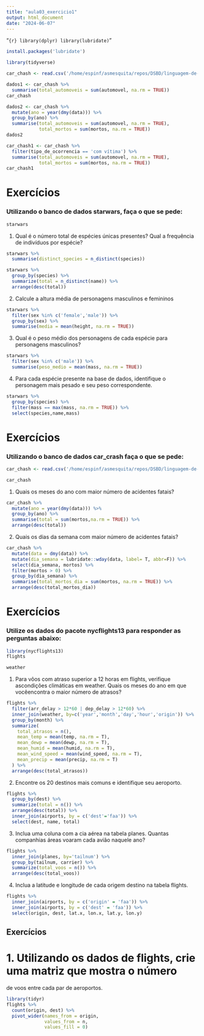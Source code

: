 ```yaml
---
title: "aula03_exercicio1"
output: html_document
date: "2024-06-07"
---
```


"```{r}
library(dplyr)
library(lubridate)
```"

```r
install.packages('lubridate')
```

```r
library(tidyverse)

```

```r
car_chash <- read.csv('/home/espinf/asmesquita/repos/DSBD/linguagem-de-programacao/Brazil Total highway crashes 2010 - 2023.csv')

dados1 <- car_chash %>%
  summarise(total_automoveis = sum(automovel, na.rm = TRUE))
car_chash
```

```r
dados2 <- car_chash %>%
  mutate(ano = year(dmy(data))) %>%
  group_by(ano) %>%
  summarise(total_automoveis = sum(automovel, na.rm = TRUE),
            total_mortos = sum(mortos, na.rm = TRUE))
dados2
```

```r
car_chash1 <- car_chash %>%
  filter(tipo_de_ocorrencia == 'com vítima') %>%
  summarise(total_automoveis = sum(automovel, na.rm = TRUE),
            total_mortos = sum(mortos, na.rm = TRUE))
car_chash1
```

# Exercícios

### Utilizando o banco de dados starwars, faça o que se pede:

```r
starwars
```

1)  Qual é o número total de espécies únicas presentes? Qual a frequência de indivíduos por espécie?

```r
starwars %>%
  summarise(distinct_species = n_distinct(species))
```

```r
starwars %>%
  group_by(species) %>%
  summarize(total = n_distinct(name)) %>%
  arrange(desc(total))
```

2)  Calcule a altura média de personagens masculinos e femininos

```r
starwars %>%
  filter(sex %in% c('female','male')) %>% 
  group_by(sex) %>%
  summarise(media = mean(height, na.rm = TRUE))
```

3)  Qual é o peso médio dos personagens de cada espécie para personagens masculinos?

```r
starwars %>%
  filter(sex %in% c('male')) %>%
  summarise(peso_medio = mean(mass, na.rm = TRUE))
```

4)  Para cada espécie presente na base de dados, identifique o personagem mais pesado e seu peso correspondente.

```r
starwars %>%
  group_by(species) %>%
  filter(mass == max(mass, na.rm = TRUE)) %>%
  select(species,name,mass)
```

# Exercícios

### Utilizando o banco de dados car_crash faça o que se pede:

```r
car_chash <- read.csv('/home/espinf/asmesquita/repos/DSBD/linguagem-de-programacao/Brazil Total highway crashes 2010 - 2023.csv')

car_chash
```

1)  Quais os meses do ano com maior número de acidentes fatais?

```r
car_chash %>%
  mutate(ano = year(dmy(data))) %>%
  group_by(ano) %>%
  summarise(total = sum(mortos,na.rm = TRUE)) %>%
  arrange(desc(total))
```

2)  Quais os dias da semana com maior número de acidentes fatais?

```r
car_chash %>%
  mutate(data = dmy(data)) %>%
  mutate(dia_semana = lubridate::wday(data, label= T, abbr=F)) %>%
  select(dia_semana, mortos) %>%
  filter(mortos > 0) %>%
  group_by(dia_semana) %>%
  summarise(total_mortos_dia = sum(mortos, na.rm = TRUE)) %>%
  arrange(desc(total_mortos_dia))
```

# Exercícios

### Utilize os dados do pacote nycflights13 para responder as perguntas abaixo:

```r
library(nycflights13)
flights
```

```r
weather
```

1.  Para vôos com atraso superior a 12 horas em flights, verifique ascondições climáticas em weather. Quais os meses do ano em que vocêencontra o maior número de atrasos?

```r
flights %>% 
  filter(arr_delay > 12*60 | dep_delay > 12*60) %>% 
  inner_join(weather, by=c('year','month','day','hour','origin')) %>% 
  group_by(month) %>% 
  summarize(
    total_atrasos = n(),
    mean_temp = mean(temp, na.rm = T),
    mean_dewp = mean(dewp, na.rm = T),
    mean_humid = mean(humid, na.rm = T),
    mean_wind_speed = mean(wind_speed, na.rm = T),
    mean_precip = mean(precip, na.rm = T)
  ) %>% 
  arrange(desc(total_atrasos))
```

2.  Encontre os 20 destinos mais comuns e identifique seu aeroporto.

```r
flights %>% 
  group_by(dest) %>% 
  summarize(total = n()) %>% 
  arrange(desc(total)) %>% 
  inner_join(airports, by = c('dest'='faa')) %>% 
  select(dest, name, total)
```

3.  Inclua uma coluna com a cia aérea na tabela planes. Quantas companhias áreas voaram cada avião naquele ano?

```r
flights %>% 
  inner_join(planes, by='tailnum') %>% 
  group_by(tailnum, carrier) %>% 
  summarize(total_voos = n()) %>% 
  arrange(desc(total_voos))
```

4.  Inclua a latitude e longitude de cada origem destino na tabela flights.

```r
flights %>% 
  inner_join(airports, by = c('origin' = 'faa')) %>% 
  inner_join(airports, by = c('dest' = 'faa')) %>% 
  select(origin, dest, lat.x, lon.x, lat.y, lon.y)
```

## Exercícios

# 1. Utilizando os dados de flights, crie uma matriz que mostra o número

de voos entre cada par de aeroportos.

```r

library(tidyr)
flights %>% 
  count(origin, dest) %>% 
  pivot_wider(names_from = origin,
              values_from = n,
              values_fill = 0)
```

